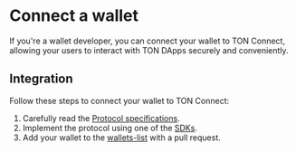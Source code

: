 
# Connect a wallet

If you're a wallet developer, you can connect your wallet to TON Connect, allowing your users to interact with TON DApps securely and conveniently.

## Integration

Follow these steps to connect your wallet to TON Connect:

1. Carefully read the [Protocol specifications](/v3/guidelines/ton-connect/overview/).
2. Implement the protocol using one of the [SDKs](/v3/guidelines/ton-connect/guidelines/developers).
3. Add your wallet to the [wallets-list](https://github.com/ton-blockchain/wallets-list) with a pull request.

<Feedback />
